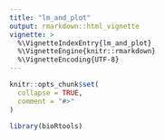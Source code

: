 ```yaml
---
title: "lm_and_plot"
output: rmarkdown::html_vignette
vignette: >
  %\VignetteIndexEntry{lm_and_plot}
  %\VignetteEngine{knitr::rmarkdown}
  %\VignetteEncoding{UTF-8}
---
```


```r
knitr::opts_chunk$set(
  collapse = TRUE,
  comment = "#>"
)
```

```r
library(bioRtools)
```
